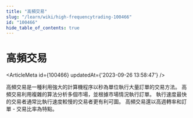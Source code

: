 ```yaml
---
title: "高頻交易"
slug: "/learn/wiki/high-frequencytrading-100466"
id: "100466"
hide_table_of_contents: true
---
```



# 高頻交易

<ArticleMeta id={100466} updatedAt={'2023-09-26 13:58:47'} />
<div className='border-solid border-b border-t-0 my-4 border-[var(--ifm-color-gray-300)]' />

高頻交易是一種利用強大的計算機程序以秒為單位執行大量訂單的交易方法。 高頻交易利用複雜的算法分析多個市場，並根據市場情況執行訂單。 執行速度最快的交易者通常比執行速度較慢的交易者更有利可圖。 高頻交易還以高週轉率和訂單 - 交易比率為特點。
